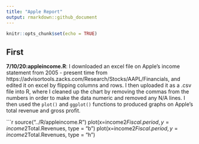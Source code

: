 ```yaml
---
title: "Apple Report"
output: rmarkdown::github_document
---
```


```r
knitr::opts_chunk$set(echo = TRUE)

```

## First

**7/10/20:appleincome.R**: I downloaded an excel file on Apple's income statement from 2005 - present time from https://advisortools.zacks.com/Research/Stocks/AAPL/Financials, and edited it on excel by flipping columns and rows. I then uploaded it as a .csv file into R, where I cleaned up the chart by removing the commas from the numbers in order to make the data numeric and removed any N/A lines. I then used the `plot()` and `ggplot()` functions to produced graphs on Apple's total revenue and gross profit.

```r
source("../R/appleincome.R")
plot(x=income2$Fiscal.period, y = income2$Total.Revenues, type = "b")
plot(x=income2$Fiscal.period, y = income2$Total.Revenues, type = "h")